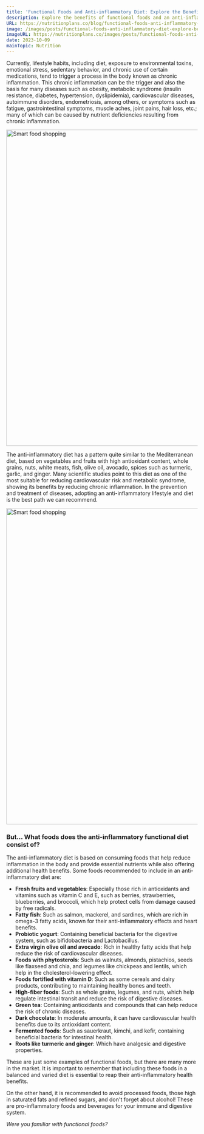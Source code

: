 ```yaml
---
title: 'Functional Foods and Anti-inflammatory Diet: Explore the Benefits of "Superfoods"'
description: Explore the benefits of functional foods and an anti-inflammatory diet. Discover superfoods, omega-3s, and antioxidants for a healthier, balanced lifestyle.
URL: https://nutritionplans.co/blog/functional-foods-anti-inflammatory-diet-explore-benefits-superfoods
image: /images/posts/functional-foods-anti-inflammatory-diet-explore-benefits-superfoods/0.jpg
imageURL: https://nutritionplans.co/images/posts/functional-foods-anti-inflammatory-diet-explore-benefits-superfoods/0.jpg
date: 2023-10-09
mainTopic: Nutrition
---
```


Currently, lifestyle habits, including diet, exposure to environmental toxins, emotional stress, sedentary behavior, and chronic use of certain medications, tend to trigger a process in the body known as chronic inflammation. This chronic inflammation can be the trigger and also the basis for many diseases such as obesity, metabolic syndrome (insulin resistance, diabetes, hypertension, dyslipidemia), cardiovascular diseases, autoimmune disorders, endometriosis, among others, or symptoms such as fatigue, gastrointestinal symptoms, muscle aches, joint pains, hair loss, etc.; many of which can be caused by nutrient deficiencies resulting from chronic inflammation.

<Image
  width="1200"
  height="833"
  src="/images/posts/functional-foods-anti-inflammatory-diet-explore-benefits-superfoods/1.jpg"
  alt="Smart food shopping"
/>

The anti-inflammatory diet has a pattern quite similar to the Mediterranean diet, based on vegetables and fruits with high antioxidant content, whole grains, nuts, white meats, fish, olive oil, avocado, spices such as turmeric, garlic, and ginger. Many scientific studies point to this diet as one of the most suitable for reducing cardiovascular risk and metabolic syndrome, showing its benefits by reducing chronic inflammation. In the prevention and treatment of diseases, adopting an anti-inflammatory lifestyle and diet is the best path we can recommend.

<Image
  width="1200"
  height="833"
  src="/images/posts/functional-foods-anti-inflammatory-diet-explore-benefits-superfoods/2.jpg"
  alt="Smart food shopping"
/>

### But... What foods does the anti-inflammatory functional diet consist of?

The anti-inflammatory diet is based on consuming foods that help reduce inflammation in the body and provide essential nutrients while also offering additional health benefits. Some foods recommended to include in an anti-inflammatory diet are:

- **Fresh fruits and vegetables**: Especially those rich in antioxidants and vitamins such as vitamin C and E, such as berries, strawberries, blueberries, and broccoli, which help protect cells from damage caused by free radicals.
- **Fatty fish**: Such as salmon, mackerel, and sardines, which are rich in omega-3 fatty acids, known for their anti-inflammatory effects and heart benefits.
- **Probiotic yogurt**: Containing beneficial bacteria for the digestive system, such as bifidobacteria and Lactobacillus.
- **Extra virgin olive oil and avocado**: Rich in healthy fatty acids that help reduce the risk of cardiovascular diseases.
- **Foods with phytosterols**: Such as walnuts, almonds, pistachios, seeds like flaxseed and chia, and legumes like chickpeas and lentils, which help in the cholesterol-lowering effect.
- **Foods fortified with vitamin D**: Such as some cereals and dairy products, contributing to maintaining healthy bones and teeth.
- **High-fiber foods**: Such as whole grains, legumes, and nuts, which help regulate intestinal transit and reduce the risk of digestive diseases.
- **Green tea**: Containing antioxidants and compounds that can help reduce the risk of chronic diseases.
- **Dark chocolate**: In moderate amounts, it can have cardiovascular health benefits due to its antioxidant content.
- **Fermented foods**: Such as sauerkraut, kimchi, and kefir, containing beneficial bacteria for intestinal health.
- **Roots like turmeric and ginger**: Which have analgesic and digestive properties.

These are just some examples of functional foods, but there are many more in the market. It is important to remember that including these foods in a balanced and varied diet is essential to reap their anti-inflammatory health benefits.

On the other hand, it is recommended to avoid processed foods, those high in saturated fats and refined sugars, and don't forget about alcohol! These are pro-inflammatory foods and beverages for your immune and digestive system.

_Were you familiar with functional foods?_

